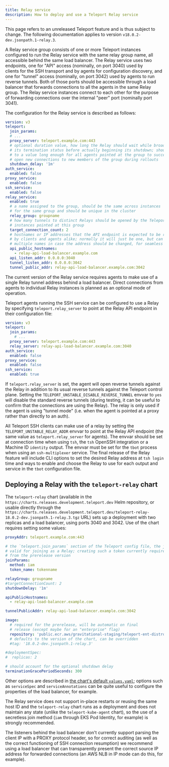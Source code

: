 ```yaml
---
title: Relay service
description: How to deploy and use a Teleport Relay service
---
```


<Admonition type="warning">

This page refers to an unreleased Teleport feature and is thus subject to change. The following documentation applies to version `v18.0.2-dev.jsonpath.1-relay.3`.

</Admonition>

A Relay service group consists of one or more Teleport instances configured to run the Relay service with the same relay group name, all accessible behind the same load balancer. The Relay service uses two endpoints, one for "API" access (nominally, on port 3040) used by clients for the SSH transport and by agents for configuration discovery, and one for "tunnel" access (nominally, on port 3042) used by agents to run reverse tunnels. Both of those ports should be accessible through a load balancer that forwards connections to all the agents in the same Relay group. The Relay service instances connect to each other for the purpose of forwarding connections over the internal "peer" port (nominally port 3041).

The configuration for the Relay service is described as follows:

```yaml
version: v3
teleport:
  join_params:
  # ...
  proxy_server: teleport.example.com:443
  # optional duration value, how long the Relay should wait while broadcasting
  # its termination status before actually beginning its shutdown; should be set
  # to a value long enough for all agents pointed at the group to successfully
  # open new connections to new members of the group during rollouts
  shutdown_delay: '1m'
auth_service:
  enabled: false
proxy_service:
  enabled: false
ssh_service:
  enabled: false
relay_service:
  enabled: true
  # a name assigned to the group, should be the same across instances
  # for the same group and should be unique in the cluster
  relay_group: groupname
  # how many tunnels to distinct Relays should be opened by the Teleport
  # instances pointed at this group
  target_connection_count: 2
  # hostnames or IP addresses that the API endpoint is expected to be reached at
  # by clients and agents alike; normally it will just be one, but can be set to
  # multiple names in case the address should be changed, for seamless migrations
  api_public_hostnames:
    - relay-api-load-balancer.example.com
  api_listen_addr: 0.0.0.0:3040
  tunnel_listen_addr: 0.0.0.0:3042
  tunnel_public_addr: relay-api-load-balancer.example.com:3042
```

<Admonition type="warning">

The current version of the Relay service requires agents to make use of a single Relay tunnel address behind a load balancer. Direct connections from agents to individual Relay instances is planned as an optional mode of operation.

</Admonition>

Teleport agents running the SSH service can be configured to use a Relay by specifying `teleport.relay_server` to point at the Relay API endpoint in their configuration file:

```yaml
version: v3
teleport:
  join_params:
    # ...
  proxy_server: teleport.example.com:443
  relay_server: relay-api-load-balancer.example.com:3040
auth_service:
  enabled: false
proxy_service:
  enabled: false
ssh_service:
  enabled: true
```

If `teleport.relay_server` is set, the agent will open reverse tunnels against the Relay in addition to its usual reverse tunnels against the Teleport control plane. Setting the `TELEPORT_UNSTABLE_DISABLE_REVERSE_TUNNEL` envvar to `yes` will disable the standard reverse tunnels (during testing, it can be useful to confirm that the connections are using the Relay). The relay is only used if the agent is using "tunnel mode" (i.e. when the agent is pointed at a proxy rather than directly to an auth).

All Teleport SSH clients can make use of a relay by setting the `TELEPORT_UNSTABLE_RELAY_ADDR` envvar to point at the Relay API endpoint (the same value as `teleport.relay_server` for agents). The envvar should be set at connection time when using `tsh`, the `tsh` OpenSSH integration or a Machine ID `identity` output. The envvar must be set for the `tbot` process when using an `ssh-multiplexer` service. The final release of the Relay feature will include CLI options to set the desired Relay address at `tsh login` time and ways to enable and choose the Relay to use for each output and service in the `tbot` configuration file.

## Deploying a Relay with the `teleport-relay` chart

The `teleport-relay` chart (available in the `https://charts.releases.development.teleport.dev` Helm repository, or usable directly through the `https://charts.releases.development.teleport.dev/teleport-relay-18.0.2-dev.jsonpath.1-relay.3.tgz` URL) sets up a deployment with two replicas and a load balancer, using ports 3040 and 3042. Use of the chart requires setting some values:

```yaml
proxyAddr: teleport.example.com:443

# the `teleport.join_params` section of the Teleport config file, the join method should be
# valid for joining as a Relay; creating such a token currently requires using the `tctl` tool
# from the prerelease version
joinParams:
  method: iam
  token_name: tokenname

relayGroup: groupname
#targetConnectionCount: 2
shutdownDelay: '1m'

apiPublicHostnames:
  - relay-api-load-balancer.example.com

tunnelPublicAddr: relay-api-load-balancer.example.com:3042

image:
  # required for the prerelease, will be automatic on final
  # release (except maybe for an "enterprise" flag)
  repository: 'public.ecr.aws/gravitational-staging/teleport-ent-distroless-debug'
  # defaults to the version of the chart, can be overridden
  #tag: '18.0.2-dev.jsonpath.1-relay.3'

#deploymentSpec:
#  replicas: 2

# should account for the optional shutdown delay
terminationGracePeriodSeconds: 300
```

Other options are described in [the chart's default `values.yaml`](https://github.com/gravitational/teleport/blob/v18.0.2-dev.jsonpath.1-relay.3/examples/chart/teleport-relay/values.yaml); options such as `serviceSpec` and `serviceAnnotations` can be quite useful to configure the properties of the load balancer, for example.

<Admonition type="warning">

The Relay service does not support in-place restarts or reusing the same host ID and the `teleport-relay` chart runs as a deployment and does not maintain any state (unlike the `teleport-kube-agent` chart), so the use of a secretless join method (`iam` through EKS Pod Identity, for example) is strongly recommended.

</Admonition>

<Admonition type="warning">

The listeners behind the load balancer don't currently support parsing the client IP with a PROXY protocol header, so for correct auditing (as well as the correct functioning of SSH connection resumption) we recommend using a load balancer that can transparently present the correct source IP address for forwarded connections (an AWS NLB in IP mode can do this, for example).

</Admonition>
